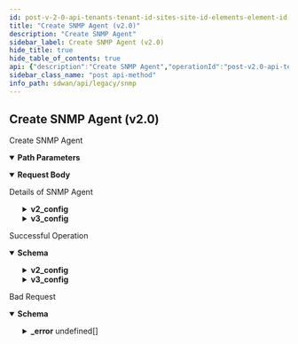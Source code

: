 ```yaml
---
id: post-v-2-0-api-tenants-tenant-id-sites-site-id-elements-element-id-snmpagents
title: "Create SNMP Agent (v2.0)"
description: "Create SNMP Agent"
sidebar_label: Create SNMP Agent (v2.0)
hide_title: true
hide_table_of_contents: true
api: {"description":"Create SNMP Agent","operationId":"post-v2.0-api-tenants-tenant_id-sites-site_id-elements-element_id-snmpagents","parameters":[{"description":"Tenant ID","in":"path","name":"tenant_id","required":true,"schema":{"description":"Tenant Id","type":"string"}},{"description":"Site ID","in":"path","name":"site_id","required":true,"schema":{"description":"Site Id","type":"string"}},{"description":"Element ID","in":"path","name":"element_id","required":true,"schema":{"description":"Element Id","type":"string"}}],"requestBody":{"content":{"application/json":{"schema":{"properties":{"description":{"description":"Description: Size(max = 256, error = DESCRIPTION_EXCEEDS_LIMIT: Description length exceeds limit, min = 0) ","type":"string"},"id":{"description":"Id","type":"string"},"tags":{"description":"Tags: ListString(allowDuplicate = false, allowEmpty = true, allowNull = true, length = 128, listMaxSize = 10, error = INVALID_TAG: Maximum 10 Unique tags of length 1024 each are allowed, noTrim = false, regex = [^,\\\\s]+, required = false) ","items":{"description":"Tags","type":"string"},"type":"array"},"v2_config":{"description":"V2 Config: Valid ","properties":{"community":{"description":"Community: Pattern(error = SNMPCONFIG_UNSUPPORTED_COMMUNITY_NAME: White spaces not allowed in community name, regexp = ^\\\\S+$) Size(max = 32, error = SNMPCONFIG_COMMUNITY_LEN_EXCEEDS_LIMIT: Community length exceeds maximum limit, min = 0) ","type":"string"},"enabled":{"description":"Enabled","type":"boolean"}}},"v3_config":{"description":"V3 Config: Valid ","properties":{"user_access":{"description":"User Access: Valid NotNull(error = SNMPTRAP_CONFIG_USER_ACCESS_MISSING: User access config cannot be null for snmp v3 config) ","properties":{"auth_phrase":{"description":"Auth Phrase: Pattern(error = SNMPCONFIG_UNSUPPORTED_AUTH_PHRASE: White spaces not allowed in auth phrase, regexp = ^\\\\S+$) Size(max = 256, error = SNMPCONFIG_INVALID_AUTH_PHRASE_LEN: Auth phrase length should be between 8 and 256, min = 8) ","type":"string"},"auth_type":{"description":"Auth Type: ValidateEnum(enumClass = classOf[SNMPAuthType], error = SNMPCONFIG_INVALID_AUTH_TYPE: Unsupported snmp auth type specified, nullAllowed = false) ","enum":["NONE","MD5","SHA"],"type":"string"},"enc_phrase":{"description":"Enc Phrase: Pattern(error = SNMPCONFIG_UNSUPPORTED_ENC_PHRASE: White spaces not allowed in enc phrase, regexp = ^\\\\S+$) Size(max = 256, error = SNMPCONFIG_INVALID_ENC_PHRASE_LEN: Enc phrase length should be between 8 and 256, min = 8) ","type":"string"},"enc_type":{"description":"Enc Type: ValidateEnum(enumClass = classOf[SNMPEncType], error = SNMPCONFIG_INVALID_ENC_TYPE: Unsupported snmp enc type specified, nullAllowed = false) ","enum":["NONE","AES","DES"],"type":"string"},"engine_id":{"description":"Engine Id: Pattern(error = SNMPCONFIG_UNSUPPORTED_ENGINE_ID: hexadecimal value should be in pairs (multiple of two) with minimum length 10 and maximum length 256 for engine id., regexp = ^((?:0[xX])?(?=.{10,256}$)[0-9a-fA-F]{2}(?:[0-9a-fA-F]{2})*)$) ","type":"string"},"security_level":{"description":"Security Level: ValidateEnum(enumClass = classOf[SNMPSecurityLevel], error = SNMPCONFIG_INVALID_SECURITY_LEVEL: Unsupported snmp security level specified, nullAllowed = false) ","enum":["NOAUTH","AUTH","PRIVATE"],"type":"string"},"user_name":{"description":"User Name: NotNull(error = SNMPCONFIG_USER_NAME_MISSING: User name cannot be null) Pattern(error = SNMPCONFIG_UNSUPPORTED_USER_NAME: White spaces not allowed in user name, regexp = ^\\\\S+$) Size(max = 256, error = SNMPCONFIG_INVALID_USER_NAME_LEN: User name length should be between 4 and 256, min = 4) ","type":"string"}},"required":["enc_type","auth_type","security_level","user_name"]}},"required":["user_access"]}}}}},"description":"Details of SNMP Agent"},"responses":{"200":{"content":{"application/json":{"schema":{"properties":{"description":{"description":"Description: Size(max = 256, error = DESCRIPTION_EXCEEDS_LIMIT: Description length exceeds limit, min = 0) ","type":"string"},"id":{"description":"Id","type":"string"},"tags":{"description":"Tags: ListString(allowDuplicate = false, allowEmpty = true, allowNull = true, length = 128, listMaxSize = 10, error = INVALID_TAG: Maximum 10 Unique tags of length 1024 each are allowed, noTrim = false, regex = [^,\\\\s]+, required = false) ","items":{"description":"Tags","type":"string"},"type":"array"},"v2_config":{"description":"V2 Config: Valid ","properties":{"community":{"description":"Community: Pattern(error = SNMPCONFIG_UNSUPPORTED_COMMUNITY_NAME: White spaces not allowed in community name, regexp = ^\\\\S+$) Size(max = 32, error = SNMPCONFIG_COMMUNITY_LEN_EXCEEDS_LIMIT: Community length exceeds maximum limit, min = 0) ","type":"string"},"enabled":{"description":"Enabled","type":"boolean"}}},"v3_config":{"description":"V3 Config: Valid ","properties":{"user_access":{"description":"User Access: Valid NotNull(error = SNMPTRAP_CONFIG_USER_ACCESS_MISSING: User access config cannot be null for snmp v3 config) ","properties":{"auth_phrase":{"description":"Auth Phrase: Pattern(error = SNMPCONFIG_UNSUPPORTED_AUTH_PHRASE: White spaces not allowed in auth phrase, regexp = ^\\\\S+$) Size(max = 256, error = SNMPCONFIG_INVALID_AUTH_PHRASE_LEN: Auth phrase length should be between 8 and 256, min = 8) ","type":"string"},"auth_type":{"description":"Auth Type: ValidateEnum(enumClass = classOf[SNMPAuthType], error = SNMPCONFIG_INVALID_AUTH_TYPE: Unsupported snmp auth type specified, nullAllowed = false) ","enum":["NONE","MD5","SHA"],"type":"string"},"enc_phrase":{"description":"Enc Phrase: Pattern(error = SNMPCONFIG_UNSUPPORTED_ENC_PHRASE: White spaces not allowed in enc phrase, regexp = ^\\\\S+$) Size(max = 256, error = SNMPCONFIG_INVALID_ENC_PHRASE_LEN: Enc phrase length should be between 8 and 256, min = 8) ","type":"string"},"enc_type":{"description":"Enc Type: ValidateEnum(enumClass = classOf[SNMPEncType], error = SNMPCONFIG_INVALID_ENC_TYPE: Unsupported snmp enc type specified, nullAllowed = false) ","enum":["NONE","AES","DES"],"type":"string"},"engine_id":{"description":"Engine Id: Pattern(error = SNMPCONFIG_UNSUPPORTED_ENGINE_ID: hexadecimal value should be in pairs (multiple of two) with minimum length 10 and maximum length 256 for engine id., regexp = ^((?:0[xX])?(?=.{10,256}$)[0-9a-fA-F]{2}(?:[0-9a-fA-F]{2})*)$) ","type":"string"},"security_level":{"description":"Security Level: ValidateEnum(enumClass = classOf[SNMPSecurityLevel], error = SNMPCONFIG_INVALID_SECURITY_LEVEL: Unsupported snmp security level specified, nullAllowed = false) ","enum":["NOAUTH","AUTH","PRIVATE"],"type":"string"},"user_name":{"description":"User Name: NotNull(error = SNMPCONFIG_USER_NAME_MISSING: User name cannot be null) Pattern(error = SNMPCONFIG_UNSUPPORTED_USER_NAME: White spaces not allowed in user name, regexp = ^\\\\S+$) Size(max = 256, error = SNMPCONFIG_INVALID_USER_NAME_LEN: User name length should be between 4 and 256, min = 4) ","type":"string"}},"required":["enc_type","auth_type","security_level","user_name"]}},"required":["user_access"]}}}}},"description":"Successful Operation"},"400":{"content":{"application/json":{"example":{"value":{"_error":[{"code":"INVALID_JSON_EXTRA_ATTRIBUTE"},{"code":"ELEMENT_NOT_FOUND"},{"code":"ELEMENT_NOT_BOUND"},{"code":"SNMPAGENT_CONFIG_MISSING"},{"code":"SNMPAGENT_CONFIG_DUPLICATE_USERNAMES"},{"code":"SNMPCONFIG_USER_AUTH_NULL"},{"code":"SNMPCONFIG_USER_ENC_NULL"},{"code":"SNMPCONFIG_USER_AUTH_TYPE_PHRASE_MISSING"},{"code":"SNMPCONFIG_USER_ENC_PHRASE_MISSING"},{"code":"SNMPCONFIG_USER_ENC_TYPE_PHRASE_MISSING"}]}},"schema":{"properties":{"_error":{"items":{"properties":{"code":{"type":"string"},"message":{"type":"string"}}},"type":"array"}}}}},"description":"Bad Request"}},"tags":["SNMP"],"method":"post","path":"/v2.0/api/tenants/{tenant_id}/sites/{site_id}/elements/{element_id}/snmpagents","servers":[{"url":"https://api.us.cloudgenix.com"}],"jsonRequestBodyExample":{"description":"string","id":"string","tags":["string"],"v2_config":{"community":"string","enabled":true},"v3_config":{"user_access":{"auth_phrase":"string","auth_type":"NONE","enc_phrase":"string","enc_type":"NONE","engine_id":"string","security_level":"NOAUTH","user_name":"string"}}},"info":{"contact":{},"description":"List of APIs used to manage SNMP.","title":"SNMP","version":"Latest"},"postman":{"name":"Create SNMP Agent (v2.0)","description":{"content":"Create SNMP Agent","type":"text/plain"},"url":{"path":["v2.0","api","tenants",":tenant_id","sites",":site_id","elements",":element_id","snmpagents"],"host":["{{baseUrl}}"],"query":[],"variable":[{"disabled":false,"description":{"content":"(Required) Tenant ID","type":"text/plain"},"type":"any","value":"","key":"tenant_id"},{"disabled":false,"description":{"content":"(Required) Site ID","type":"text/plain"},"type":"any","value":"","key":"site_id"},{"disabled":false,"description":{"content":"(Required) Element ID","type":"text/plain"},"type":"any","value":"","key":"element_id"}]},"header":[{"key":"Content-Type","value":"application/json"},{"key":"Accept","value":"application/json"}],"method":"POST","body":{"mode":"raw","raw":"\"\"","options":{"raw":{"language":"json"}}}}}
sidebar_class_name: "post api-method"
info_path: sdwan/api/legacy/snmp
---
```



## Create SNMP Agent (v2.0)



Create SNMP Agent

<details style={{"marginBottom":"1rem"}} data-collapsed={false} open={true}><summary style={{}}><strong>Path Parameters</strong></summary><div><ul><ParamsItem className={"paramsItem"} param={{"description":"Tenant ID","in":"path","name":"tenant_id","required":true,"schema":{"description":"Tenant Id","type":"string"}}}></ParamsItem><ParamsItem className={"paramsItem"} param={{"description":"Site ID","in":"path","name":"site_id","required":true,"schema":{"description":"Site Id","type":"string"}}}></ParamsItem><ParamsItem className={"paramsItem"} param={{"description":"Element ID","in":"path","name":"element_id","required":true,"schema":{"description":"Element Id","type":"string"}}}></ParamsItem></ul></div></details><MimeTabs><TabItem label={"application/json"} value={"application/json-schema"}><details style={{}} data-collapsed={false} open={true}><summary style={{"textAlign":"left"}}><strong>Request Body</strong></summary><div style={{"textAlign":"left","marginLeft":"1rem"}}><div style={{"marginTop":"1rem","marginBottom":"1rem"}}>

Details of SNMP Agent

</div></div><ul style={{"marginLeft":"1rem"}}><SchemaItem collapsible={false} name={"description"} required={false} schemaDescription={"Description: Size(max = 256, error = DESCRIPTION_EXCEEDS_LIMIT: Description length exceeds limit, min = 0) "} schemaName={"string"} qualifierMessage={undefined} defaultValue={undefined}></SchemaItem><SchemaItem collapsible={false} name={"id"} required={false} schemaDescription={"Id"} schemaName={"string"} qualifierMessage={undefined} defaultValue={undefined}></SchemaItem><SchemaItem collapsible={false} name={"tags"} required={false} schemaDescription={"Tags: ListString(allowDuplicate = false, allowEmpty = true, allowNull = true, length = 128, listMaxSize = 10, error = INVALID_TAG: Maximum 10 Unique tags of length 1024 each are allowed, noTrim = false, regex = [^,\\\\s]+, required = false) "} schemaName={"string[]"} qualifierMessage={undefined} defaultValue={undefined}></SchemaItem><SchemaItem collapsible={true} className={"schemaItem"}><details style={{}}><summary style={{}}><strong>v2_config</strong><span style={{"opacity":"0.6"}}> </span></summary><div style={{"marginLeft":"1rem"}}><div style={{"marginTop":".5rem","marginBottom":".5rem"}}>

V2 Config: Valid 

</div><SchemaItem collapsible={false} name={"community"} required={false} schemaDescription={"Community: Pattern(error = SNMPCONFIG_UNSUPPORTED_COMMUNITY_NAME: White spaces not allowed in community name, regexp = ^\\\\S+$) Size(max = 32, error = SNMPCONFIG_COMMUNITY_LEN_EXCEEDS_LIMIT: Community length exceeds maximum limit, min = 0) "} schemaName={"string"} qualifierMessage={undefined} defaultValue={undefined}></SchemaItem><SchemaItem collapsible={false} name={"enabled"} required={false} schemaDescription={"Enabled"} schemaName={"boolean"} qualifierMessage={undefined} defaultValue={undefined}></SchemaItem></div></details></SchemaItem><SchemaItem collapsible={true} className={"schemaItem"}><details style={{}}><summary style={{}}><strong>v3_config</strong><span style={{"opacity":"0.6"}}> </span></summary><div style={{"marginLeft":"1rem"}}><div style={{"marginTop":".5rem","marginBottom":".5rem"}}>

V3 Config: Valid 

</div><SchemaItem collapsible={true} className={"schemaItem"}><details style={{}}><summary style={{}}><strong>user_access</strong><span style={{"opacity":"0.6"}}> </span><strong style={{"fontSize":"var(--ifm-code-font-size)","color":"var(--openapi-required)"}}> required</strong></summary><div style={{"marginLeft":"1rem"}}><div style={{"marginTop":".5rem","marginBottom":".5rem"}}>

User Access: Valid NotNull(error = SNMPTRAP_CONFIG_USER_ACCESS_MISSING: User access config cannot be null for snmp v3 config) 

</div><SchemaItem collapsible={false} name={"auth_phrase"} required={false} schemaDescription={"Auth Phrase: Pattern(error = SNMPCONFIG_UNSUPPORTED_AUTH_PHRASE: White spaces not allowed in auth phrase, regexp = ^\\\\S+$) Size(max = 256, error = SNMPCONFIG_INVALID_AUTH_PHRASE_LEN: Auth phrase length should be between 8 and 256, min = 8) "} schemaName={"string"} qualifierMessage={undefined} defaultValue={undefined}></SchemaItem><SchemaItem collapsible={false} name={"auth_type"} required={true} schemaDescription={"Auth Type: ValidateEnum(enumClass = classOf[SNMPAuthType], error = SNMPCONFIG_INVALID_AUTH_TYPE: Unsupported snmp auth type specified, nullAllowed = false) "} schemaName={"string"} qualifierMessage={"**Possible values:** [`NONE`, `MD5`, `SHA`]"} defaultValue={undefined}></SchemaItem><SchemaItem collapsible={false} name={"enc_phrase"} required={false} schemaDescription={"Enc Phrase: Pattern(error = SNMPCONFIG_UNSUPPORTED_ENC_PHRASE: White spaces not allowed in enc phrase, regexp = ^\\\\S+$) Size(max = 256, error = SNMPCONFIG_INVALID_ENC_PHRASE_LEN: Enc phrase length should be between 8 and 256, min = 8) "} schemaName={"string"} qualifierMessage={undefined} defaultValue={undefined}></SchemaItem><SchemaItem collapsible={false} name={"enc_type"} required={true} schemaDescription={"Enc Type: ValidateEnum(enumClass = classOf[SNMPEncType], error = SNMPCONFIG_INVALID_ENC_TYPE: Unsupported snmp enc type specified, nullAllowed = false) "} schemaName={"string"} qualifierMessage={"**Possible values:** [`NONE`, `AES`, `DES`]"} defaultValue={undefined}></SchemaItem><SchemaItem collapsible={false} name={"engine_id"} required={false} schemaDescription={"Engine Id: Pattern(error = SNMPCONFIG_UNSUPPORTED_ENGINE_ID: hexadecimal value should be in pairs (multiple of two) with minimum length 10 and maximum length 256 for engine id., regexp = ^((?:0[xX])?(?=.{10,256}$)[0-9a-fA-F]{2}(?:[0-9a-fA-F]{2})*)$) "} schemaName={"string"} qualifierMessage={undefined} defaultValue={undefined}></SchemaItem><SchemaItem collapsible={false} name={"security_level"} required={true} schemaDescription={"Security Level: ValidateEnum(enumClass = classOf[SNMPSecurityLevel], error = SNMPCONFIG_INVALID_SECURITY_LEVEL: Unsupported snmp security level specified, nullAllowed = false) "} schemaName={"string"} qualifierMessage={"**Possible values:** [`NOAUTH`, `AUTH`, `PRIVATE`]"} defaultValue={undefined}></SchemaItem><SchemaItem collapsible={false} name={"user_name"} required={true} schemaDescription={"User Name: NotNull(error = SNMPCONFIG_USER_NAME_MISSING: User name cannot be null) Pattern(error = SNMPCONFIG_UNSUPPORTED_USER_NAME: White spaces not allowed in user name, regexp = ^\\\\S+$) Size(max = 256, error = SNMPCONFIG_INVALID_USER_NAME_LEN: User name length should be between 4 and 256, min = 4) "} schemaName={"string"} qualifierMessage={undefined} defaultValue={undefined}></SchemaItem></div></details></SchemaItem></div></details></SchemaItem></ul></details></TabItem></MimeTabs><div><ApiTabs><TabItem label={"200"} value={"200"}><div>

Successful Operation

</div><div><MimeTabs groupId={"mime-type"}><TabItem label={"application/json"} value={"application/json"}><SchemaTabs groupId={"schema-tabs"}><TabItem label={"Schema"} value={"Schema"}><details style={{}} data-collapsed={false} open={true}><summary style={{"textAlign":"left"}}><strong>Schema</strong></summary><div style={{"textAlign":"left","marginLeft":"1rem"}}></div><ul style={{"marginLeft":"1rem"}}><SchemaItem collapsible={false} name={"description"} required={false} schemaDescription={"Description: Size(max = 256, error = DESCRIPTION_EXCEEDS_LIMIT: Description length exceeds limit, min = 0) "} schemaName={"string"} qualifierMessage={undefined} defaultValue={undefined}></SchemaItem><SchemaItem collapsible={false} name={"id"} required={false} schemaDescription={"Id"} schemaName={"string"} qualifierMessage={undefined} defaultValue={undefined}></SchemaItem><SchemaItem collapsible={false} name={"tags"} required={false} schemaDescription={"Tags: ListString(allowDuplicate = false, allowEmpty = true, allowNull = true, length = 128, listMaxSize = 10, error = INVALID_TAG: Maximum 10 Unique tags of length 1024 each are allowed, noTrim = false, regex = [^,\\\\s]+, required = false) "} schemaName={"string[]"} qualifierMessage={undefined} defaultValue={undefined}></SchemaItem><SchemaItem collapsible={true} className={"schemaItem"}><details style={{}}><summary style={{}}><strong>v2_config</strong><span style={{"opacity":"0.6"}}> </span></summary><div style={{"marginLeft":"1rem"}}><div style={{"marginTop":".5rem","marginBottom":".5rem"}}>

V2 Config: Valid 

</div><SchemaItem collapsible={false} name={"community"} required={false} schemaDescription={"Community: Pattern(error = SNMPCONFIG_UNSUPPORTED_COMMUNITY_NAME: White spaces not allowed in community name, regexp = ^\\\\S+$) Size(max = 32, error = SNMPCONFIG_COMMUNITY_LEN_EXCEEDS_LIMIT: Community length exceeds maximum limit, min = 0) "} schemaName={"string"} qualifierMessage={undefined} defaultValue={undefined}></SchemaItem><SchemaItem collapsible={false} name={"enabled"} required={false} schemaDescription={"Enabled"} schemaName={"boolean"} qualifierMessage={undefined} defaultValue={undefined}></SchemaItem></div></details></SchemaItem><SchemaItem collapsible={true} className={"schemaItem"}><details style={{}}><summary style={{}}><strong>v3_config</strong><span style={{"opacity":"0.6"}}> </span></summary><div style={{"marginLeft":"1rem"}}><div style={{"marginTop":".5rem","marginBottom":".5rem"}}>

V3 Config: Valid 

</div><SchemaItem collapsible={true} className={"schemaItem"}><details style={{}}><summary style={{}}><strong>user_access</strong><span style={{"opacity":"0.6"}}> </span></summary><div style={{"marginLeft":"1rem"}}><div style={{"marginTop":".5rem","marginBottom":".5rem"}}>

User Access: Valid NotNull(error = SNMPTRAP_CONFIG_USER_ACCESS_MISSING: User access config cannot be null for snmp v3 config) 

</div><SchemaItem collapsible={false} name={"auth_phrase"} required={false} schemaDescription={"Auth Phrase: Pattern(error = SNMPCONFIG_UNSUPPORTED_AUTH_PHRASE: White spaces not allowed in auth phrase, regexp = ^\\\\S+$) Size(max = 256, error = SNMPCONFIG_INVALID_AUTH_PHRASE_LEN: Auth phrase length should be between 8 and 256, min = 8) "} schemaName={"string"} qualifierMessage={undefined} defaultValue={undefined}></SchemaItem><SchemaItem collapsible={false} name={"auth_type"} required={false} schemaDescription={"Auth Type: ValidateEnum(enumClass = classOf[SNMPAuthType], error = SNMPCONFIG_INVALID_AUTH_TYPE: Unsupported snmp auth type specified, nullAllowed = false) "} schemaName={"string"} qualifierMessage={"**Possible values:** [`NONE`, `MD5`, `SHA`]"} defaultValue={undefined}></SchemaItem><SchemaItem collapsible={false} name={"enc_phrase"} required={false} schemaDescription={"Enc Phrase: Pattern(error = SNMPCONFIG_UNSUPPORTED_ENC_PHRASE: White spaces not allowed in enc phrase, regexp = ^\\\\S+$) Size(max = 256, error = SNMPCONFIG_INVALID_ENC_PHRASE_LEN: Enc phrase length should be between 8 and 256, min = 8) "} schemaName={"string"} qualifierMessage={undefined} defaultValue={undefined}></SchemaItem><SchemaItem collapsible={false} name={"enc_type"} required={false} schemaDescription={"Enc Type: ValidateEnum(enumClass = classOf[SNMPEncType], error = SNMPCONFIG_INVALID_ENC_TYPE: Unsupported snmp enc type specified, nullAllowed = false) "} schemaName={"string"} qualifierMessage={"**Possible values:** [`NONE`, `AES`, `DES`]"} defaultValue={undefined}></SchemaItem><SchemaItem collapsible={false} name={"engine_id"} required={false} schemaDescription={"Engine Id: Pattern(error = SNMPCONFIG_UNSUPPORTED_ENGINE_ID: hexadecimal value should be in pairs (multiple of two) with minimum length 10 and maximum length 256 for engine id., regexp = ^((?:0[xX])?(?=.{10,256}$)[0-9a-fA-F]{2}(?:[0-9a-fA-F]{2})*)$) "} schemaName={"string"} qualifierMessage={undefined} defaultValue={undefined}></SchemaItem><SchemaItem collapsible={false} name={"security_level"} required={false} schemaDescription={"Security Level: ValidateEnum(enumClass = classOf[SNMPSecurityLevel], error = SNMPCONFIG_INVALID_SECURITY_LEVEL: Unsupported snmp security level specified, nullAllowed = false) "} schemaName={"string"} qualifierMessage={"**Possible values:** [`NOAUTH`, `AUTH`, `PRIVATE`]"} defaultValue={undefined}></SchemaItem><SchemaItem collapsible={false} name={"user_name"} required={false} schemaDescription={"User Name: NotNull(error = SNMPCONFIG_USER_NAME_MISSING: User name cannot be null) Pattern(error = SNMPCONFIG_UNSUPPORTED_USER_NAME: White spaces not allowed in user name, regexp = ^\\\\S+$) Size(max = 256, error = SNMPCONFIG_INVALID_USER_NAME_LEN: User name length should be between 4 and 256, min = 4) "} schemaName={"string"} qualifierMessage={undefined} defaultValue={undefined}></SchemaItem></div></details></SchemaItem></div></details></SchemaItem></ul></details></TabItem><TabItem label={"Example (from schema)"} value={"Example (from schema)"}><ResponseSamples responseExample={"{\n  \"description\": \"string\",\n  \"id\": \"string\",\n  \"tags\": [\n    \"string\"\n  ],\n  \"v2_config\": {\n    \"community\": \"string\",\n    \"enabled\": true\n  },\n  \"v3_config\": {\n    \"user_access\": {\n      \"auth_phrase\": \"string\",\n      \"auth_type\": \"NONE\",\n      \"enc_phrase\": \"string\",\n      \"enc_type\": \"NONE\",\n      \"engine_id\": \"string\",\n      \"security_level\": \"NOAUTH\",\n      \"user_name\": \"string\"\n    }\n  }\n}"} language={"json"}></ResponseSamples></TabItem></SchemaTabs></TabItem></MimeTabs></div></TabItem><TabItem label={"400"} value={"400"}><div>

Bad Request

</div><div><MimeTabs groupId={"mime-type"}><TabItem label={"application/json"} value={"application/json"}><SchemaTabs groupId={"schema-tabs"}><TabItem label={"Schema"} value={"Schema"}><details style={{}} data-collapsed={false} open={true}><summary style={{"textAlign":"left"}}><strong>Schema</strong></summary><div style={{"textAlign":"left","marginLeft":"1rem"}}></div><ul style={{"marginLeft":"1rem"}}><SchemaItem collapsible={true} className={"schemaItem"}><details style={{}}><summary style={{}}><strong>_error</strong><span style={{"opacity":"0.6"}}> undefined[]</span></summary><div style={{"marginLeft":"1rem"}}><SchemaItem collapsible={false} name={"code"} required={false} schemaDescription={undefined} schemaName={"string"} qualifierMessage={undefined} defaultValue={undefined}></SchemaItem><SchemaItem collapsible={false} name={"message"} required={false} schemaDescription={undefined} schemaName={"string"} qualifierMessage={undefined} defaultValue={undefined}></SchemaItem></div></details></SchemaItem></ul></details></TabItem><TabItem label={"Example (from schema)"} value={"Example (from schema)"}><ResponseSamples responseExample={"{\n  \"_error\": [\n    {\n      \"code\": \"string\",\n      \"message\": \"string\"\n    }\n  ]\n}"} language={"json"}></ResponseSamples></TabItem><TabItem label={"Example"} value={"Example"}><ResponseSamples responseExample={"{\n  \"value\": {\n    \"_error\": [\n      {\n        \"code\": \"INVALID_JSON_EXTRA_ATTRIBUTE\"\n      },\n      {\n        \"code\": \"ELEMENT_NOT_FOUND\"\n      },\n      {\n        \"code\": \"ELEMENT_NOT_BOUND\"\n      },\n      {\n        \"code\": \"SNMPAGENT_CONFIG_MISSING\"\n      },\n      {\n        \"code\": \"SNMPAGENT_CONFIG_DUPLICATE_USERNAMES\"\n      },\n      {\n        \"code\": \"SNMPCONFIG_USER_AUTH_NULL\"\n      },\n      {\n        \"code\": \"SNMPCONFIG_USER_ENC_NULL\"\n      },\n      {\n        \"code\": \"SNMPCONFIG_USER_AUTH_TYPE_PHRASE_MISSING\"\n      },\n      {\n        \"code\": \"SNMPCONFIG_USER_ENC_PHRASE_MISSING\"\n      },\n      {\n        \"code\": \"SNMPCONFIG_USER_ENC_TYPE_PHRASE_MISSING\"\n      }\n    ]\n  }\n}"} language={"json"}></ResponseSamples></TabItem></SchemaTabs></TabItem></MimeTabs></div></TabItem></ApiTabs></div>
      